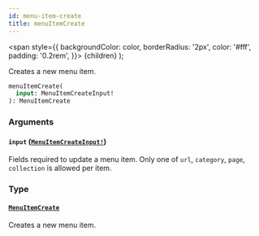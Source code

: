 ```yaml
---
id: menu-item-create
title: menuItemCreate
---
```


<span
style={{
      backgroundColor: color,
      borderRadius: '2px',
      color: '#fff',
      padding: '0.2rem',
    }}>
{children}
</span>
);

Creates a new menu item.

```graphql
menuItemCreate(
  input: MenuItemCreateInput!
): MenuItemCreate

```

### Arguments

#### `input` ([`MenuItemCreateInput!`](/api-reference/inputs/menu-item-create-input.mdx))

Fields required to update a menu item. Only one of `url`, `category`, `page`, `collection` is allowed per item.

### Type

#### [`MenuItemCreate`](/api-reference/objects/menu-item-create.mdx)

Creates a new menu item.
